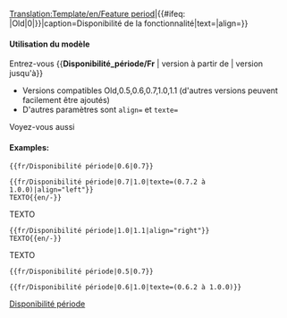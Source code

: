 <noinclude>[[Translation:Template/en/Feature period]]</noinclude><noinclude></noinclude><includeonly>{{en/VersionBox|{{#ifeq: {{{1|}}}|Old|0|{{{1|}}}}}|{{#ifeq: {{{2|}}}|Old|0|{{{2|}}}}}|caption=Disponibilité de la fonctionnalité|text={{{texte|}}}|align={{{align|center}}}}}</includeonly><noinclude>

==== Utilisation du modèle====
Entrez-vous <nowiki>{{</nowiki>'''Disponibilité_période/Fr'''<nowiki> | version à partir de | version jusqu'à}}</nowiki>
*Versions compatibles Old,0.5,0.6,0.7,1.0,1.1 (d'autres versions peuvent facilement être ajoutés)
*D'autres paramètres sont <code>align=</code> et <code>texte=</code>
Voyez-vous aussi {{en/S|fr/Disponibilité}}

====Examples:====
<pre>{{fr/Disponibilité période|0.6|0.7}}</pre>
{{fr/Disponibilité période|0.6|0.7}}
<pre>{{fr/Disponibilité période|0.7|1.0|texte=(0.7.2 à 1.0.0)|align="left"}}
TEXTO{{en/-}}</pre>
{{fr/Disponibilité période|0.7|1.0|texte=(0.7.2 à 1.0.0)|align="left"}}
TEXTO{{en/-}}
<pre>{{fr/Disponibilité période|1.0|1.1|align="right"}}
TEXTO{{en/-}}</pre>
{{fr/Disponibilité période|1.0|1.1|align="right"}}
TEXTO{{en/-}}
<pre>{{fr/Disponibilité période|0.5|0.7}}</pre>
{{fr/Disponibilité période|0.5|0.7}}
<pre>{{fr/Disponibilité période|0.6|1.0|texte=(0.6.2 à 1.0.0)}}</pre>
{{fr/Disponibilité période|0.6|1.0|texte=(0.6.2 à 1.0.0)}}

[[Category:fr/Modèles|Disponibilité période]]
</noinclude>